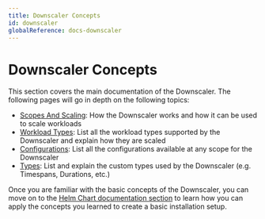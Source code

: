 ```yaml
---
title: Downscaler Concepts
id: downscaler
globalReference: docs-downscaler
---
```



# Downscaler Concepts

This section covers the main documentation of the Downscaler.
The following pages will go in depth on the following topics:

- [Scopes And Scaling](ref:docs-scopes): How the Downscaler works and how it can be used to scale workloads
- [Workload Types](ref:docs-workload-types): List all the workload types supported by the Downscaler
  and explain how they are scaled
- [Configurations](ref:docs-configurations): List all the configurations available at any scope for the Downscaler
- [Types](ref:docs-types): List and explain the custom types used by the Downscaler (e.g. Timespans, Durations, etc.)

Once you are familiar with the basic concepts of the Downscaler, you can move on to the
[Helm Chart documentation section](ref:docs-helm) to learn how you can apply the concepts you learned to create a basic
installation setup.

<DocCardList />
